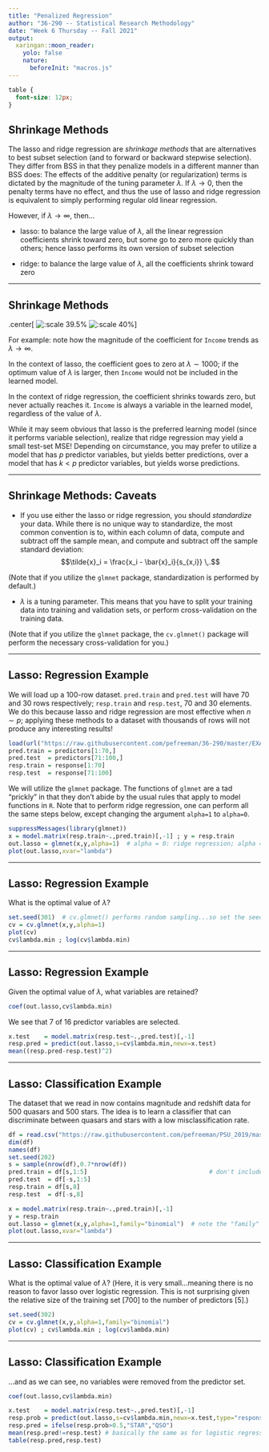 ```yaml
---
title: "Penalized Regression"
author: "36-290 -- Statistical Research Methodology"
date: "Week 6 Thursday -- Fall 2021"
output:
  xaringan::moon_reader:
    yolo: false
    nature:
      beforeInit: "macros.js"
---
```


<style type="text/css">
.remark-slide-content {
    font-size: 16px;
    padding: 1em 4em 1em 4em;
}
.remark-code {
    font-size: 12px;
}
</style>

```css
table {
  font-size: 12px;
}
```

## Shrinkage Methods

The lasso and ridge regression are *shrinkage methods* that are alternatives to best subset selection (and to forward or backward stepwise selection). They differ from BSS in that they penalize models in a different manner than BSS does:
\begin{eqnarray*}
{\rm lasso:} &~& {\rm RSS} + \lambda \sum_{i=1}^p \vert \beta_i \vert \\
{\rm ridge:} &~& {\rm RSS} + \lambda \sum_{i=1}^p \beta_i^2
\end{eqnarray*}
The effects of the additive penalty (or regularization) terms is dictated by the magnitude of the tuning parameter $\lambda$. If $\lambda \rightarrow 0$, then the penalty terms have no effect, and thus the use of lasso and ridge regression is equivalent to simply performing regular old linear regression.

However, if $\lambda \rightarrow \infty$, then...

- lasso: to balance the large value of $\lambda$, all the linear regression coefficients shrink toward zero, but some go to zero more quickly than others; hence lasso performs its own version of subset selection

- ridge: to balance the large value of $\lambda$, all the coefficients shrink toward zero

---

## Shrinkage Methods

.center[ 
  ![:scale 39.5%](http://www.stat.cmu.edu/~pfreeman/Lasso.png) ![:scale 40%](http://www.stat.cmu.edu/~pfreeman/Ridge.png)
]

For example: note how the magnitude of the coefficient for `Income` trends as $\lambda \rightarrow \infty$.

In the context of lasso, the coefficient goes to zero at $\lambda \sim 1000$; if the optimum value of $\lambda$ is larger, then `Income` would not be included in the learned model.

In the context of ridge regression, the coefficient shrinks towards zero, but never actually reaches it. `Income` is always a variable in the learned model, regardless of the value of $\lambda$.

While it may seem obvious that lasso is the preferred learning model (since it performs variable selection), realize that ridge regression may yield a small test-set MSE! Depending on circumstance, you may prefer to utilize a model that has $p$ predictor variables, but yields better predictions, over a model that has $k < p$ predictor variables, but yields worse predictions.

---

## Shrinkage Methods: Caveats

- If you use either the lasso or ridge regression, you should *standardize* your data. While there is no unique way to standardize, the most common convention is to, within each column of data, compute and subtract off the sample mean, and compute and subtract off the sample standard deviation:
$$\tilde{x}_i = \frac{x_i - \bar{x}_i}{s_{x,i}} \,.$$

(Note that if you utilize the `glmnet` package, standardization is performed by default.)

- $\lambda$ is a tuning parameter. This means that you have to split your training data into training and validation sets, or perform cross-validation on the training data.

(Note that if you utilize the `glmnet` package, the `cv.glmnet()` package will perform the necessary cross-validation for you.)

---

## Lasso: Regression Example

We will load up a 100-row dataset. `pred.train` and `pred.test` will have 70 and 30 rows respectively; `resp.train` and `resp.test`, 70 and 30 elements. We do this because lasso and ridge regression are most effective when $n \sim p$; applying these methods to a dataset with thousands of rows will not produce any interesting results!
```r
load(url("https://raw.githubusercontent.com/pefreeman/36-290/master/EXAMPLE_DATASETS/PHOTO_MORPH/photo_morph.Rdata"))
pred.train = predictors[1:70,]
pred.test  = predictors[71:100,]
resp.train = response[1:70]
resp.test  = response[71:100]
```

We will utilize the `glmnet` package. The functions of `glmnet` are a tad "prickly" in that they don't abide by the usual rules that apply to model functions in `R`. Note that to perform ridge regression, one can perform all the same steps below, except changing the argument `alpha=1` to `alpha=0`.
```r
suppressMessages(library(glmnet))
x = model.matrix(resp.train~.,pred.train)[,-1] ; y = resp.train
out.lasso = glmnet(x,y,alpha=1)  # alpha = 0: ridge regression; alpha = 1: lasso
plot(out.lasso,xvar="lambda")
```

---

## Lasso: Regression Example

What is the optimal value of $\lambda$?
```r
set.seed(301)  # cv.glmnet() performs random sampling...so set the seed!
cv = cv.glmnet(x,y,alpha=1)
plot(cv)
cv$lambda.min ; log(cv$lambda.min)
```

---

## Lasso: Regression Example

Given the optimal value of $\lambda$, what variables are retained?
```r
coef(out.lasso,cv$lambda.min)
```
We see that 7 of 16 predictor variables are selected.

```r
x.test    = model.matrix(resp.test~.,pred.test)[,-1]
resp.pred = predict(out.lasso,s=cv$lambda.min,newx=x.test)
mean((resp.pred-resp.test)^2)
```

---

## Lasso: Classification Example

The dataset that we read in now contains magnitude and redshift data for 500 quasars and 500 stars. The idea is to learn a classifier that can discriminate between quasars and stars with a low misclassification rate.
```r
df = read.csv("https://raw.githubusercontent.com/pefreeman/PSU_2019/master/StarQuasar.csv")
dim(df)
names(df)
set.seed(202)
s = sample(nrow(df),0.7*nrow(df))
pred.train = df[s,1:5]                                  # don't include redshift or redshift error!
pred.test  = df[-s,1:5]
resp.train = df[s,8]
resp.test  = df[-s,8]
```

```r
x = model.matrix(resp.train~.,pred.train)[,-1]
y = resp.train
out.lasso = glmnet(x,y,alpha=1,family="binomial")  # note the "family" argument
plot(out.lasso,xvar="lambda")
```

---

## Lasso: Classification Example

What is the optimal value of $\lambda$? (Here, it is very small...meaning there is no reason to favor lasso over logistic regression. This is not surprising given the relative size of the training set [700] to the number of predictors [5].)
```r
set.seed(302)
cv = cv.glmnet(x,y,alpha=1,family="binomial")
plot(cv) ; cv$lambda.min ; log(cv$lambda.min)
```

---

## Lasso: Classification Example

...and as we can see, no variables were removed from the predictor set.
```r
coef(out.lasso,cv$lambda.min)

x.test    = model.matrix(resp.test~.,pred.test)[,-1]
resp.prob = predict(out.lasso,s=cv$lambda.min,newx=x.test,type="response")
resp.pred = ifelse(resp.prob>0.5,"STAR","QSO")
mean(resp.pred!=resp.test) # basically the same as for logistic regression
table(resp.pred,resp.test)
```

